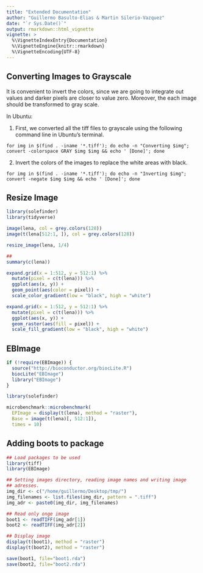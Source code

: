 ```yaml
---
title: "Extended Documentation"
author: "Guillermo Basulto-Elias & Martin Silerio-Vazquez"
date: "`r Sys.Date()`"
output: rmarkdown::html_vignette
vignette: >
  %\VignetteIndexEntry{Documentation}
  %\VignetteEngine{knitr::rmarkdown}
  %\VignetteEncoding{UTF-8}
---
```


## Converting Images to Grayscale

It is convenient to invert the colors, since we are going to integrate out values and darker pixels are closer to value zero. Moreover, the each image should be transformed to gray scale.

In Ubuntu: 

1. First, we converted all the tiff files to grayscale using the following command line in Ubuntu's terminal.

`for img in $(find . -iname '*.tiff'); do echo -n "Converting $img"; convert -colorspace GRAY $img $img && echo ' [Done]'; done`

2. Invert the colors of the images to replace the white areas with black.

  `for img in $(find . -iname '*.tiff'); do echo -n "Inverting $img"; convert -negate $img $img && echo ' [Done]'; done`


## Resize Image

```r

library(solefinder)
library(tidyverse)

image(lena, col = grey.colors(128))
image(t(lena[512:1, ]), col = grey.colors(128))

resize_image(lena, 1/4)

##
summary(c(lena))

expand.grid(x = 1:512, y = 512:1) %>%
  mutate(pixel = c(t(lena))) %>%
  ggplot(aes(x, y)) +
  geom_point(aes(color = pixel)) + 
  scale_color_gradient(low = "black", high = "white")

expand.grid(x = 1:512, y = 512:1) %>%
  mutate(pixel = c(t(lena))) %>%
  ggplot(aes(x, y)) +
  geom_raster(aes(fill = pixel)) + 
  scale_fill_gradient(low = "black", high = "white")


```

## EBImage

```r

if (!require(EBImage)) {
  source("http://bioconductor.org/biocLite.R")
  biocLite("EBImage")
  library("EBImage")
}

library(solefinder)

microbenchmark::microbenchmark(
  EPImage = display(t(lena), method = "raster"),
  Base = image(t(lena)[, 512:1]),
  times = 10)

```


## Adding boots to package

```r

## Load packages to be used
library(tiff)
library(EBImage)

## Setting images directory, reading image names and writing image
## adresses.  
img_dir <- c("/home/guillermo/Desktop/tmp/") 
img_filenames <- list.files(img_dir, pattern = ".tiff") 
img_adr <- paste0(img_dir, img_filenames)

## Read only onge image
boot1 <- readTIFF(img_adr[1])
boot2 <- readTIFF(img_adr[2])

## Display image
display(t(boot1), method = "raster")
display(t(boot2), method = "raster")

save(boot1, file="boot1.rda")
save(boot2, file="boot2.rda")


```

